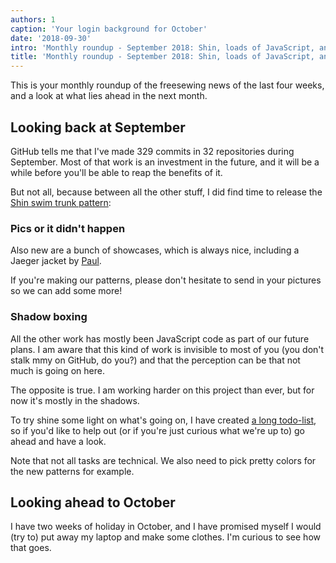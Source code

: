 ```yaml
---
authors: 1
caption: 'Your login background for October'
date: '2018-09-30'
intro: 'Monthly roundup - September 2018: Shin, loads of JavaScript, and a long TODO list'
title: 'Monthly roundup - September 2018: Shin, loads of JavaScript, and a long TODO list'
---
```


This is your monthly roundup of the freesewing news of the last four weeks, and
a look at what lies ahead in the next month.

<!-- truncate -->

## Looking back at September

GitHub tells me that I've made 329 commits in 32 repositories during September.
Most of that work is an investment in the future, and it will be a while before
you'll be able to reap the benefits of it.

But not all, because between all the other stuff, I did find time to release
the [Shin swim trunk pattern](/designs/shin):

### Pics or it didn't happen

Also new are a bunch of showcases, which is always nice, including a Jaeger
jacket by [Paul](/users/user?id=433).

If you're making our patterns, please don't hesitate to send in your pictures
so we can add some more!

### Shadow boxing

All the other work has mostly been JavaScript code as part of our future plans.
I am aware that this kind of work is invisible to most of you (you don't stalk
mmy on GitHub, do you?) and that the perception can be that not much is going
on here.

The opposite is true. I am working harder on this project than ever, but for
now it's mostly in the shadows.

To try shine some light on what's going on, I have created [a long
todo-list](https://github.com/freesewing/todo), so if you'd like to help out
(or if you're just curious what we're up to) go ahead and have a look.

Note that not all tasks are technical. We also need to pick pretty colors for
the new patterns for example.

## Looking ahead to October

I have two weeks of holiday in October, and I have promised myself I would (try
to) put away my laptop and make some clothes. I'm curious to see how that goes.
